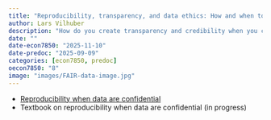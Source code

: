 ```yaml
---
title: "Reproducibility, transparency, and data ethics: How and when to share data, and when not to"
author: Lars Vilhuber
description: "How do you create transparency and credibility when you cannot share the data you use? We discuss strategies both for data collection, data use, and data sharing. This is relevant if you collect your own data, or if you use confidential data."
date: ""
date-econ7850: "2025-11-10"
date-predoc: "2025-09-09"
categories: [econ7850, predoc]
oecon7850: "8"
image: "images/FAIR-data-image.jpg"
---
```



- [Reproducibility when data are confidential](https://labordynamicsinstitute.github.io/reproducibility-confidential/#/title-slide)
- Textbook on reproducibility when data are confidential (in progress)

